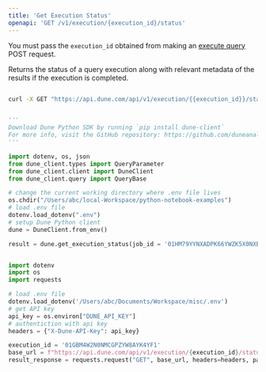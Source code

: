 ```yaml
---
title: 'Get Execution Status'
openapi: 'GET /v1/execution/{execution_id}/status'
---
```


You must pass the `execution_id` obtained from making an [execute query](execute-query) POST request. 

Returns the status of a query execution along with relevant metadata of the results if the execution is completed.

<RequestExample>

```bash cURL

curl -X GET "https://api.dune.com/api/v1/execution/{{execution_id}}/status" -H x-dune-api-key:{{api_key}}

```


```python Python SDK

'''
Download Dune Python SDK by running `pip install dune-client`
For more info, visit the GitHub repository: https://github.com/duneanalytics/dune-client/tree/d2195b2a9577e2dcae5d2600cb3eddce20987f38
'''

import dotenv, os, json
from dune_client.types import QueryParameter
from dune_client.client import DuneClient
from dune_client.query import QueryBase

# change the current working directory where .env file lives
os.chdir("/Users/abc/local-Workspace/python-notebook-examples")
# load .env file
dotenv.load_dotenv(".env")
# setup Dune Python client
dune = DuneClient.from_env()

result = dune.get_execution_status(job_id = '01HM79YYNXADPK66YWZK5X0NXB') # pass in the execution_id

```

```python Python

import dotenv
import os
import requests

# load .env file
dotenv.load_dotenv('/Users/abc/Documents/Workspace/misc/.env')
# get API key
api_key = os.environ["DUNE_API_KEY"]
# authentiction with api key
headers = {"X-Dune-API-Key": api_key}

execution_id = '01GBM4W2N0NMCGPZYW8AYK4YF1'
base_url = f"https://api.dune.com/api/v1/execution/{execution_id}/status"
result_response = requests.request("GET", base_url, headers=headers, params=params)

```

</RequestExample>